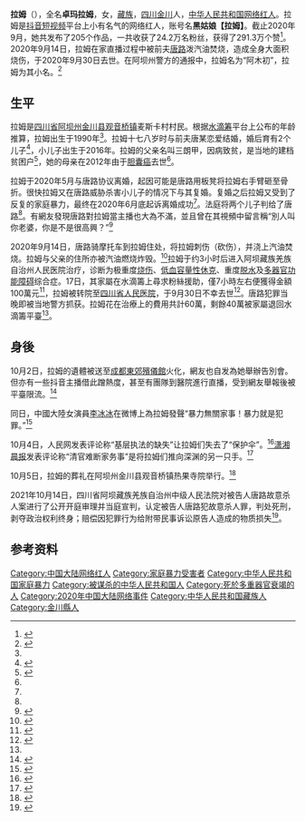 '''拉姆'''（{{bd|1990年|3月3日|2020年|9月30日|catIdx=La}}），全名'''卓玛拉姆'''，女，[[藏族|藏族]]，[[四川省|四川]][[金川县|金川]]人，[[中华人民共和国|中华人民共和国]][[网络红人|网络红人]]。拉姆是[[抖音短视频|抖音短视频]]平台上小有名气的网络红人，账号名'''黑姑娘【拉姆】'''。截止2020年9月，她共发布了205个作品，一共收获了24.2万名粉丝，获得了291.3万个赞<ref name=":0">{{Cite web|author=红星新闻|title=网红“拉姆”直播时遭前夫纵火重度烧伤，网友一天内捐助百万|url=https://www.thepaper.cn/newsDetail_forward_9236558|accessdate=2020-10-01|work=澎湃新闻|archive-date=2020-09-24|archive-url=https://web.archive.org/web/20200924135222/https://www.thepaper.cn/newsDetail_forward_9236558|dead-url=no}}</ref>。2020年9月14日，拉姆在家直播过程中被前夫[[唐路|唐路]]泼汽油焚烧，造成全身大面积烧伤，于2020年9月30日去世。在阿坝州警方的通报中，拉姆名为“阿木初”，拉姆为其小名。<ref>{{Cite web|title=被前夫烧伤的网红女主播离世，警方最新通报|url=https://k.sina.cn/article_1709712454_v65e8244601900rszn.html?from=society|accessdate=2020-10-04|author=|date=2020-10-01|last=|format=|work=福建交通广播|publisher=|language=}}</ref>

== 生平 ==
拉姆是[[四川省|四川省]][[阿坝藏族羌族自治州|阿坝州]][[金川县|金川县]][[观音桥镇_(金川县)|观音桥镇]]麦斯卡村村民。根据[[水滴筹|水滴筹]]平台上公布的年龄推算，拉姆出生于1990年<ref name=":0" />。拉姆十七八岁时与前夫唐某恋爱结婚，婚后育有2个儿子<ref name=":1">{{Cite news|author=腾讯新闻谷雨实验室|title=网红拉姆遭纵火烧伤，前夫曾威胁：不复婚就拉两个儿子跳河|url=https://new.qq.com/rain/a/20200930A01LGH00|accessdate=2020-10-01|work=腾讯新闻|archive-date=2020-10-02|archive-url=https://web.archive.org/web/20201002130339/https://new.qq.com/rain/a/20200930A01LGH00|dead-url=no}}</ref>，小儿子出生于2016年。拉姆的父亲名叫三朗甲，因病致贫，是当地的建档贫困户<ref>{{Cite news|author=何利权|title=网红拉姆直播时被前夫烧伤生命垂危，已转至成都治疗|url=https://www.thepaper.cn/newsDetail_forward_9255052|accessdate=2020-10-01|work=澎湃新闻|archive-date=2020-09-20|archive-url=https://web.archive.org/web/20200920015042/https://www.thepaper.cn/newsDetail_forward_9255052|dead-url=no}}</ref>，她的母亲在2012年由于[[胆囊癌|胆囊癌]]去世<ref name=":1" />。

拉姆于2020年5月与唐路协议离婚，起因可能是唐路用板凳将拉姆右手臂砸至骨折。很快拉姆又在唐路威胁杀害小儿子的情况下与其复婚。复婚之后拉姆又受到了反复的家庭暴力，最终在2020年6月底起诉离婚成功<ref name=":1" />。法庭将两个儿子判给了唐路<ref name=":1" />。有網友發現唐路對拉姆當主播也大為不滿，並且曾在其視頻中留言稱“別人叫你老婆，你是不是很高興？”<ref>{{Cite news|title=网红拉姆直播被前夫纵火烧伤3小时：别人叫你老婆，你是不是很开心？|url=https://www.google.com.hk/url?q=https://xw.qq.com/cmsid/20200923A0K41D00&sa=U&ved=2ahUKEwjrvd3Pi5jsAhVIyIsBHdKvCRo4FBAWMAV6BAgFEAE&usg=AOvVaw0LLRM1MgClTJZxFc5N0ZmJ|accessdate=2020-10-03|language=zh-hans}}</ref>

2020年9月14日，唐路骑摩托车到拉姆住处，将拉姆刺伤（砍伤），并浇上汽油焚烧。拉姆与父亲的住所亦被汽油燃烧炸毁。<ref>{{Cite web|title=拉姆今日火化，姐姐称房子已炸毁待修|url=https://news.sina.com.cn/s/2020-10-02/doc-iivhvpwz0049772.shtml|accessdate=2020-10-05|date=2020-10-02|last=澎湃新闻|work=|archive-date=2020-10-08|archive-url=https://web.archive.org/web/20201008052058/https://news.sina.com.cn/s/2020-10-02/doc-iivhvpwz0049772.shtml|dead-url=no}}</ref>拉姆于约3小时后进入阿坝藏族羌族自治州人民医院治疗，诊断为极重度[[烧伤|烧伤]]、[[低血容量性休克|低血容量性休克]]、重度[[脱水|脱水]]及[[多器官功能障碍|多器官功能障碍]]综合症。17日，其家屬在水滴籌上尋求粉絲援助，僅7小時左右便獲得金額100萬元<ref name=":2">{{Cite web|title=网红拉姆被前夫烧伤不治去世，网友筹款剩余近40万元将退还|url=https://www.sohu.com/a/422103440_161795/|accessdate=2020-10-02|publisher=搜狐网|archive-date=2021-11-03|archive-url=https://web.archive.org/web/20211103120936/https://www.sohu.com/a/422103440_161795}}</ref>，拉姆被转院至[[四川省人民医院|四川省人民医院]]，于9月30日不幸去世<ref>{{cite news |author1=刘成梦 |author2=王明平 |editor=成序 |title=痛心！被前夫纵火焚烧重度烧伤 网红拉姆不幸去世 |url=https://static.cdsb.com/micropub/Articles/202009/031a14b49d355a903d3dd96150e131cd.html |accessdate=2020-10-02 |work=红星新闻 |agency=[[成都商报|成都商报]] |date=2020-09-30 |archive-date=2020-10-02 |archive-url=https://web.archive.org/web/20201002130341/https://static.cdsb.com/micropub/Articles/202009/031a14b49d355a903d3dd96150e131cd.html |dead-url=no }}</ref>。唐路犯罪当晚即被当地警方抓获。拉姆花在治療上的費用共計60萬，剩餘40萬被家屬退回水滴籌平臺<ref name=":2" />。

== 身後 ==
10月2日，拉姆的遺體被送至[[成都東郊殯儀館|成都東郊殯儀館]]火化，網友也自发為她舉辦告別會。但亦有一些抖音主播借此蹭熱度，甚至有團隊到醫院進行直播，受到網友舉報後被平臺限流。<ref>{{Cite web|title=拉姆遗体今日火化 有主播去医院蹭热度直播被平台限流|url=http://m.hsw.cn/news/system/2020/1002/1243612.shtml|accessdate=2020-10-02|author=|date=|format=|work=|publisher=華商網|language=}}</ref>

同日，中國大陸女演員[[李冰冰|李冰冰]]在微博上為拉姆發聲“暴力無關家事！暴力就是犯罪。”<ref>{{Cite web|title=李冰冰为拉姆事件发声：暴力无关家事！暴力就是犯罪|url=https://www.cqcb.com/entertainment/2020-10-02/3076468_pc.html|author=赵欣|accessdate=2020-10-03|work=重庆晨报}}</ref>

10月4日，人民网发表评论称“基层执法的缺失”让拉姆们失去了“保护伞”。<ref>{{Cite web|title=人民网评：拉姆的天堂失了火，不能让基层执法止步于“家”|url=http://opinion.people.com.cn/n1/2020/1004/c223228-31883049.html|accessdate=2020-10-05|work=人民网|archive-date=2020-10-28|archive-url=https://web.archive.org/web/20201028084911/http://opinion.people.com.cn/n1/2020/1004/c223228-31883049.html|dead-url=no}}</ref>[[潇湘晨报|潇湘晨报]]发表评论称“清官难断家务事”是将拉姆们推向深渊的另一只手。<ref>{{Cite web|title=“清官难断家务事”——把“拉姆”们推向深渊的另一只手|url=https://k.sina.cn/article_1655444627_62ac149302001s942.html?from=local|accessdate=2020-10-05|date=2020-10-04|last=|work=潇湘晨报|archive-date=2020-10-08|archive-url=https://web.archive.org/web/20201008104601/https://k.sina.cn/article_1655444627_62ac149302001s942.html?from=local|dead-url=no}}</ref>

10月5日，拉姆的葬礼在阿坝州金川县观音桥镇热果寺院举行。<ref>{{Cite web|title=一路走好！拉姆葬礼今日在四川阿坝举行|url=https://new.qq.com/omn/20201005/20201005A05JC100.html|accessdate=2020-10-05|work=腾讯新闻}}</ref>

2021年10月14日，四川省阿坝藏族羌族自治州中级人民法院对被告人唐路故意杀人案进行了公开开庭审理并当庭宣判，认定被告人唐路犯故意杀人罪，判处死刑，剥夺政治权利终身；赔偿因犯罪行为给附带民事诉讼原告人造成的物质损失<ref>{{Cite web|title=“拉姆案”一审宣判！前夫唐路死刑！|url=http://www.chinapeace.gov.cn/chinapeace/c100007/2021-10/14/content_12547641.shtml|access-date=2021-10-14|publisher=中国长安网|archive-date=2021-10-26|archive-url=https://web.archive.org/web/20211026154154/http://www.chinapeace.gov.cn/chinapeace/c100007/2021-10/14/content_12547641.shtml}}</ref>。

== 参考资料 ==
{{reflist|25em}}

{{Authority control}}
{{DEFAULTSORT:L}}
[[Category:中国大陆网络红人|Category:中国大陆网络红人]]
[[Category:家庭暴力受害者|Category:家庭暴力受害者]]
[[Category:中华人民共和国家庭暴力|Category:中华人民共和国家庭暴力]]
[[Category:被谋杀的中华人民共和国人|Category:被谋杀的中华人民共和国人]]
[[Category:死於多重器官衰竭的人|Category:死於多重器官衰竭的人]]
[[Category:2020年中国大陆网络事件|Category:2020年中国大陆网络事件]]
[[Category:中华人民共和国藏族人|Category:中华人民共和国藏族人]]
[[Category:金川縣人|Category:金川縣人]]
